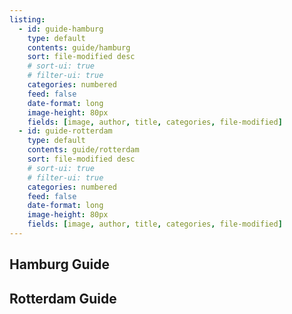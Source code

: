```yaml
---
listing:
  - id: guide-hamburg
    type: default
    contents: guide/hamburg
    sort: file-modified desc
    # sort-ui: true
    # filter-ui: true
    categories: numbered
    feed: false
    date-format: long
    image-height: 80px
    fields: [image, author, title, categories, file-modified]
  - id: guide-rotterdam
    type: default
    contents: guide/rotterdam
    sort: file-modified desc
    # sort-ui: true
    # filter-ui: true
    categories: numbered
    feed: false
    date-format: long
    image-height: 80px
    fields: [image, author, title, categories, file-modified]
---
```


## Hamburg Guide

:::{#guide-hamburg}
:::

## Rotterdam Guide

:::{#guide-rotterdam}
:::
